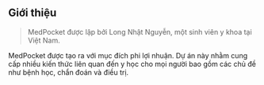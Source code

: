 ## Giới thiệu

> MedPocket được lập bởi Long Nhật Nguyễn, một sinh viên y khoa tại Việt Nam.

MedPocket được tạo ra với mục đích phi lợi nhuận. Dự án này nhằm cung cấp nhiều kiến thức liên quan đến y học cho mọi người bao gồm các chủ đề như bệnh học, chẩn đoán và điều trị.
